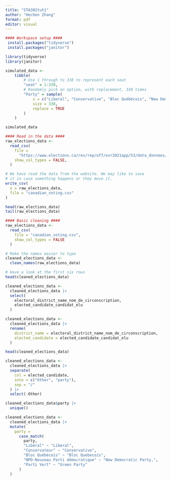```yaml
---
title: "STA302tut1"
author: "Hechen Zhang"
format: pdf
editor: visual
---
```


```r
#### Workspace setup ####
 install.packages("tidyverse")
 install.packages("janitor")

library(tidyverse)
library(janitor)
```

```r
simulated_data <-
    tibble(
        # Use 1 through to 338 to represent each seat
        "seat" = 1:338,
        # Randomly pick an option, with replacement, 338 times
        "Party" = sample(
            x = c("Liberal", "Conservative", "Bloc Québécois", "New Democratic", "Green", "Others"),
            size = 338,
            replace = TRUE
        )
    )

simulated_data
```

```r
#### Read in the data ####
raw_elections_data <-
  read_csv(
    file = 
      "https://www.elections.ca/res/rep/off/ovr2021app/53/data_donnees/table_tableau11.csv",
    show_col_types = FALSE,
  )

# We have read the data from the website. We may like to save
# it in case something happens or they move it.
write_csv(
  x = raw_elections_data,
  file = "canadian_voting.csv"
)

head(raw_elections_data)
tail(raw_elections_data)
```

```r
#### Basic cleaning ####
raw_elections_data <-
  read_csv(
    file = "canadian_voting.csv",
    show_col_types = FALSE
  )

# Make the names easier to type
cleaned_elections_data <-
  clean_names(raw_elections_data)

# Have a look at the first six rows
head(cleaned_elections_data)
```

```r
cleaned_elections_data <-
  cleaned_elections_data |>
  select(
    electoral_district_name_nom_de_circonscription,
    elected_candidate_candidat_elu
  )

cleaned_elections_data <-
  cleaned_elections_data |>
  rename(
    district_name = electoral_district_name_nom_de_circonscription,
    elected_candidate = elected_candidate_candidat_elu
  )

head(cleaned_elections_data)
```

```r
cleaned_elections_data <-
  cleaned_elections_data |>
  separate(
    col = elected_candidate,
    into = c("Other", "party"),
    sep = "/"
  ) |>
  select(-Other)
```

```r
cleaned_elections_data$party |>
  unique()
```

```r
cleaned_elections_data <-
  cleaned_elections_data |>
  mutate(
    party =
      case_match(
        party,
        "Libéral" ~ "Liberal",
        "Conservateur" ~ "Conservative",
        "Bloc Québécois" ~ "Bloc Quebecois",
        "NPD-Nouveau Parti démocratique" ~ "New Democratic Party,",
        "Parti Vert" ~ "Green Party"
      )
  )
```
